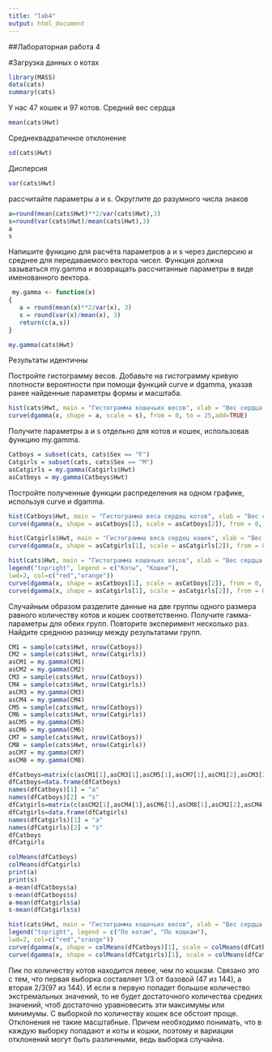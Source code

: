```yaml
---
title: "lab4"
output: html_document
---
```

##Лабораторная работа 4

#Загрузка данных о котах
```r
library(MASS) 
data(cats)
summary(cats)
```
У нас 47 кошек и 97 котов. 
Средний вес сердца
```r
mean(cats$Hwt)
```
Cреднеквадратичное отклонение
```r
sd(cats$Hwt)
```
Дисперсия
```r
var(cats$Hwt)
```

рассчитайте параметры a и s. Округлите до разумного числа знаков
```r
a=round(mean(cats$Hwt)**2/var(cats$Hwt),3)
s=round(var(cats$Hwt)/mean(cats$Hwt),3)
a
s
```

Напишите функцию для расчёта параметров a и s через дисперсию и среднее для передаваемого вектора чисел. Функция должна зазываться my.gamma и возвращать рассчитанные параметры в виде именованного вектора.
```r
 my.gamma <- function(x)
{
   a = round(mean(x)**2/var(x), 3)
   s = round(var(x)/mean(x), 3)
   return(c(a,s))
}
```

```r
my.gamma(cats$Hwt)
```
Результаты идентичны

Постройте гистограмму весов. Добавьте на гистограмму кривую плотности вероятности при помощи функций curve и dgamma, указав ранее найденные параметры формы и масштаба.

```r
hist(cats$Hwt, main = "Гистограмма кошачьих весов", xlab = "Вес сердца в граммах", prob=TRUE,breaks = 20)
curve(dgamma(x, shape = a, scale = s), from = 0, to = 25,add=TRUE)
```

Получите параметры a и s отдельно для котов и кошек, использовав функцию my.gamma.
```r
Catboys = subset(cats, cats$Sex == "F")
Catgirls = subset(cats, cats$Sex == "M")
asCatgirls = my.gamma(Catgirls$Hwt)
asCatboys = my.gamma(Catboys$Hwt)
```
Постройте полученные функции распределения на одном графике, используя curve и dgamma.

```r
hist(Catboys$Hwt, main = "Гистограмма веса сердец котов", xlab = "Вес сердца в граммах", prob=TRUE,breaks = 20)
curve(dgamma(x, shape = asCatboys[1], scale = asCatboys[2]), from = 0, to = 25,add=TRUE)

```
```r
hist(Catgirls$Hwt, main = "Гистограмма веса сердец кошек", xlab = "Вес сердца в граммах", prob=TRUE,breaks = 20)
curve(dgamma(x, shape = asCatgirls[1], scale = asCatgirls[2]), from = 0, to = 25,add=TRUE)
```

```r
hist(cats$Hwt, main = "Гистограмма кошачьих весов", xlab = "Вес сердца в граммах", prob=TRUE,breaks = 25,col.main = "blue", col = "lightblue")
legend("topright", legend = c("Коты", "Кошки"),
lwd=2, col=c("red","orange"))
curve(dgamma(x, shape = asCatboys[1], scale = asCatboys[2]), from = 0, to = 25, add=TRUE, lwd = 3,col = "red")
curve(dgamma(x, shape = asCatgirls[1], scale = asCatgirls[2]), from = 0, to = 25,add=TRUE, lwd = 3, col= "orange")

```


Случайным образом разделите данные на две группы одного размера равного количеству котов и кошек соответственно. Получите гамма-параметры для обеих групп. Повторите эксперимент несколько раз. Найдите среднюю разницу между результатами групп.

```r
CM1 = sample(cats$Hwt, nrow(Catboys))
CM2 = sample(cats$Hwt, nrow(Catgirls))  
asCM1 = my.gamma(CM1)
asCM2 = my.gamma(CM2)
CM3 = sample(cats$Hwt, nrow(Catboys))
CM4 = sample(cats$Hwt, nrow(Catgirls)) 
asCM3 = my.gamma(CM3)
asCM4 = my.gamma(CM4)
CM5 = sample(cats$Hwt, nrow(Catboys))
CM6 = sample(cats$Hwt, nrow(Catgirls))  
asCM5 = my.gamma(CM5)
asCM6 = my.gamma(CM6)
CM7 = sample(cats$Hwt, nrow(Catboys))
CM8 = sample(cats$Hwt, nrow(Catgirls)) 
asCM7 = my.gamma(CM7)
asCM8 = my.gamma(CM8)
```

```r
dfCatboys=matrix(c(asCM1[1],asCM3[1],asCM5[1],asCM7[1],asCM1[2],asCM3[2],asCM5[2],asCM7[2]), nrow=4, ncol=2)
dfCatboys=data.frame(dfCatboys)
names(dfCatboys)[1] = "a"
names(dfCatboys)[2] = "s"
dfCatgirls=matrix(c(asCM2[1],asCM4[1],asCM6[1],asCM8[1],asCM2[2],asCM4[2],asCM6[2],asCM8[2]), nrow=4, ncol=2)
dfCatgirls=data.frame(dfCatgirls)
names(dfCatgirls)[1] = "a"
names(dfCatgirls)[2] = "s"
dfCatboys
dfCatgirls

```



```r
colMeans(dfCatboys)
colMeans(dfCatgirls)
print(a)
print(s)
a-mean(dfCatboys$a)
s-mean(dfCatboys$s)
a-mean(dfCatgirls$a)
s-mean(dfCatgirls$s)

```
```r
hist(cats$Hwt, main = "Гистограмма кошачьих весов", xlab = "Вес сердца в граммах", prob=TRUE,breaks = 25,col.main = "blue", col = "lightblue")
legend("topright", legend = c("По котам", "По кошкам"),
lwd=2, col=c("red","orange"))
curve(dgamma(x, shape = colMeans(dfCatboys)[1], scale = colMeans(dfCatboys)[2]), from = 0, to = 25, add=TRUE, lwd = 3,col = "red")
curve(dgamma(x, shape = colMeans(dfCatgirls)[1], scale = colMeans(dfCatgirls)[2]), from = 0, to = 25,add=TRUE, lwd = 3, col= "orange")
```


Пик по количеству котов находится левее, чем по кошкам. Связано это с тем, что первая выборка составляет 1/3 от базовой (47 из 144), а вторая 2/3(97 из 144). И если в первую попадет большое количество экстремальных значений, то не будет достаточного количества средних значений, чтоб достаточно уравновесить эти максимумы или минимумы. С выборкой по количеству кошек все обстоит проще. Отклонения не такие масштабные. Причем необходимо понимать, что в каждую выборку попадают и коты и кошки, поэтому и вариации отклонений могут быть различными, ведь выборка случайна.












